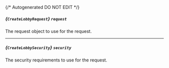 {/* Autogenerated DO NOT EDIT  */}

##### *{`CreateLobbyRequest`}* `request`
The request object to use for the request.
<Collapsible>
    <CreateLobbyRequest/>
</Collapsible>

---
##### *{`CreateLobbySecurity`}* `security`
The security requirements to use for the request.
<Collapsible>
    <CreateLobbySecurity/>
</Collapsible>


